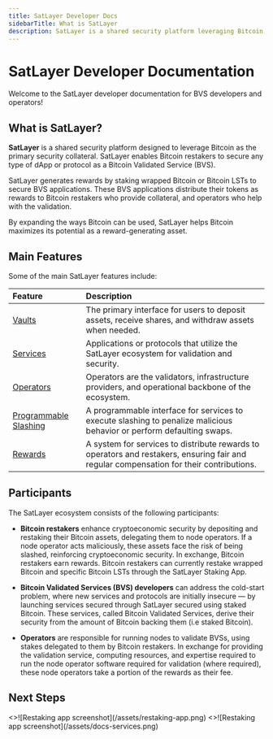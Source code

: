 ```yaml
---
title: SatLayer Developer Docs
sidebarTitle: What is SatLayer
description: SatLayer is a shared security platform leveraging Bitcoin as the primary security collateral, enabling Bitcoin restakers to secure dApps as Bitcoin Validated Services (BVS).
---
```



# SatLayer Developer Documentation

Welcome to the SatLayer developer documentation for BVS developers and operators!

## What is SatLayer?

**SatLayer** is a shared security platform designed to leverage Bitcoin as the primary security collateral.
SatLayer enables Bitcoin restakers to secure any type of dApp or protocol as a Bitcoin Validated Service (BVS).

SatLayer generates rewards by staking wrapped Bitcoin or Bitcoin LSTs to secure BVS applications.
These BVS applications distribute their tokens as rewards to Bitcoin restakers who provide collateral,
and operators who help with the validation.

By expanding the ways Bitcoin can be used, SatLayer helps Bitcoin maximizes its potential as a reward-generating asset.

## Main Features

Some of the main SatLayer features include:

| Feature                                            | Description                                                                                                                             |
|:---------------------------------------------------|:----------------------------------------------------------------------------------------------------------------------------------------|
| [Vaults](/getting-started/vaults)                  | The primary interface for users to deposit assets, receive shares, and withdraw assets when needed.                                     |
| [Services](/getting-started/services)              | Applications or protocols that utilize the SatLayer ecosystem for validation and security.                                              |
| [Operators](/getting-started/operators)            | Operators are the validators, infrastructure providers, and operational backbone of the ecosystem.                                      |
| [Programmable Slashing](/getting-started/slashing) | A programmable interface for services to execute slashing to penalize malicious behavior or perform defaulting swaps.                   |
| [Rewards](/getting-started/rewards)   | A system for services to distribute rewards to operators and restakers, ensuring fair and regular compensation for their contributions. |

## Participants

The SatLayer ecosystem consists of the following participants:

- **Bitcoin restakers** enhance cryptoeconomic security by depositing and restaking their Bitcoin assets, delegating
them to node operators. If a node operator acts maliciously, these assets face the risk of being slashed,
reinforcing cryptoeconomic security. In exchange, Bitcoin restakers earn rewards. Bitcoin restakers can currently
restake wrapped Bitcoin and specific Bitcoin LSTs through the SatLayer Staking App.

- **Bitcoin Validated Services (BVS) developers** can address the cold-start problem, where new services and protocols
are initially insecure — by launching services secured through SatLayer secured using staked Bitcoin. These services,
called Bitcoin Validated Services, derive their security from the amount of Bitcoin backing them
(i.e staked Bitcoin).

- **Operators** are responsible for running nodes to validate BVSs, using stakes delegated to them by Bitcoin
restakers. In exchange for providing the validation service, computing resources, and expertise required to run the
node operator software required for validation (where required), these node operators take a portion of the rewards
as their fee.


## Next Steps

<Cards num={2}>
  <Cards.Card arrow title="Restaking App" href="https://app.satlayer.xyz">
    <>![Restaking app screenshot](/assets/restaking-app.png)</>
  </Cards.Card>
  <Cards.Card arrow title="Developing BVS on SatLayer" href="/getting-started/services">
    <>![Restaking app screenshot](/assets/docs-services.png)</>
  </Cards.Card>
</Cards>
